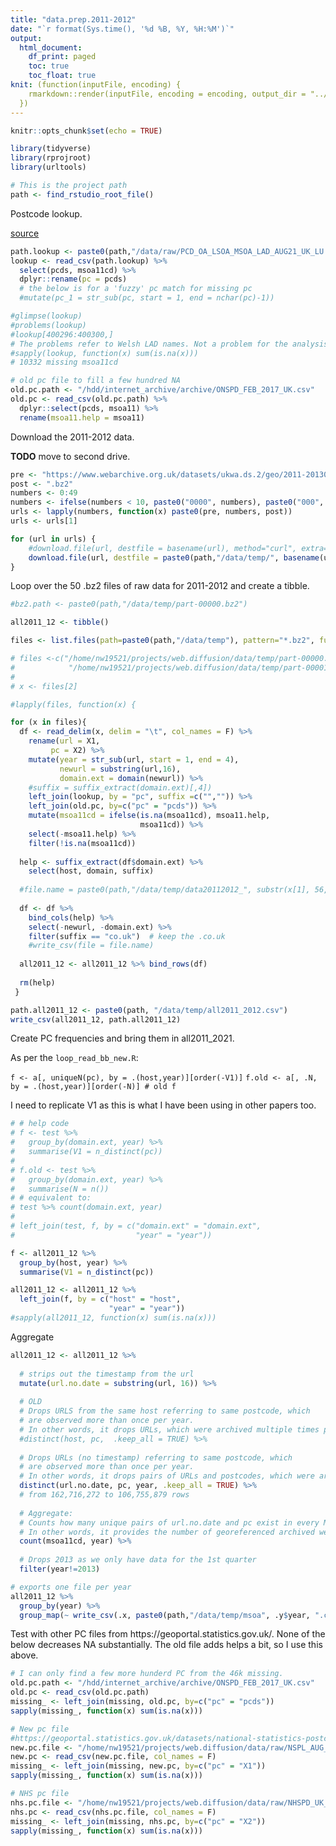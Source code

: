 ---
title: "data.prep.2011-2012"
date: "`r format(Sys.time(), '%d %B, %Y, %H:%M')`"
output: 
  html_document:
    df_print: paged
    toc: true
    toc_float: true
knit: (function(inputFile, encoding) {
    rmarkdown::render(inputFile, encoding = encoding, output_dir = "../output")
  })
---

```{r setup, include=FALSE}
knitr::opts_chunk$set(echo = TRUE)

library(tidyverse)
library(rprojroot)
library(urltools)

# This is the project path
path <- find_rstudio_root_file()
```

Postcode lookup.

[source](https://geoportal.statistics.gov.uk/datasets/postcode-to-output-area-to-lower-layer-super-output-area-to-middle-layer-super-output-area-to-local-authority-district-august-2021-lookup-in-the-uk/about)

```{r}
path.lookup <- paste0(path,"/data/raw/PCD_OA_LSOA_MSOA_LAD_AUG21_UK_LU.csv")
lookup <- read_csv(path.lookup) %>% 
  select(pcds, msoa11cd) %>% 
  dplyr::rename(pc = pcds)
  # the below is for a 'fuzzy' pc match for missing pc
  #mutate(pc_1 = str_sub(pc, start = 1, end = nchar(pc)-1))

#glimpse(lookup)
#problems(lookup)
#lookup[400296:400300,]
# The problems refer to Welsh LAD names. Not a problem for the analysis.
#sapply(lookup, function(x) sum(is.na(x)))
# 10332 missing msoa11cd

# old pc file to fill a few hundred NA
old.pc.path <- "/hdd/internet_archive/archive/ONSPD_FEB_2017_UK.csv"
old.pc <- read_csv(old.pc.path) %>% 
  dplyr::select(pcds, msoa11) %>% 
  rename(msoa11.help = msoa11)

```

Download the 2011-2012 data.

**TODO** move to second drive.

```{r eval=F}
pre <- "https://www.webarchive.org.uk/datasets/ukwa.ds.2/geo/2011-201304/arcs/part-"
post <- ".bz2"  
numbers <- 0:49 
numbers <- ifelse(numbers < 10, paste0("0000", numbers), paste0("000", numbers))
urls <- lapply(numbers, function(x) paste0(pre, numbers, post))
urls <- urls[1]

for (url in urls) {
    #download.file(url, destfile = basename(url), method="curl", extra="-k")
    download.file(url, destfile = paste0(path,"/data/temp/", basename(url)))
}
```

Loop over the 50 .bz2 files of raw data for 2011-2012 and create a tibble.

```{r}

#bz2.path <- paste0(path,"/data/temp/part-00000.bz2")

all2011_12 <- tibble()

files <- list.files(path=paste0(path,"/data/temp"), pattern="*.bz2", full.names=TRUE, recursive=FALSE)

# files <-c("/home/nw19521/projects/web.diffusion/data/temp/part-00000.bz2",
#            "/home/nw19521/projects/web.diffusion/data/temp/part-00001.bz2")
# 
# x <- files[2]

#lapply(files, function(x) {

for (x in files){
  df <- read_delim(x, delim = "\t", col_names = F) %>% 
    rename(url = X1,
         pc = X2) %>%
    mutate(year = str_sub(url, start = 1, end = 4),
           newurl = substring(url,16),
           domain.ext = domain(newurl)) %>% 
    #suffix = suffix_extract(domain.ext)[,4])
    left_join(lookup, by = "pc", suffix =c("","")) %>% 
    left_join(old.pc, by=c("pc" = "pcds")) %>% 
    mutate(msoa11cd = ifelse(is.na(msoa11cd), msoa11.help,
                             msoa11cd)) %>% 
    select(-msoa11.help) %>% 
    filter(!is.na(msoa11cd))
  
  help <- suffix_extract(df$domain.ext) %>% 
    select(host, domain, suffix)
  
  #file.name = paste0(path,"/data/temp/data20112012_", substr(x[1], 56, 57), ".csv")
  
  df <- df %>% 
    bind_cols(help) %>% 
    select(-newurl, -domain.ext) %>% 
    filter(suffix == "co.uk")  # keep the .co.uk
    #write_csv(file = file.name)
    
  all2011_12 <- all2011_12 %>% bind_rows(df)
  
  rm(help)
 }

path.all2011_12 <- paste0(path, "/data/temp/all2011_2012.csv")
write_csv(all2011_12, path.all2011_12)
```
Create PC frequencies and bring them in all2011_2021.

As per the `loop_read_bb_new.R`:

`f <- a[, uniqueN(pc), by = .(host,year)][order(-V1)]`
`f.old <- a[, .N, by = .(host,year)][order(-N)] # old f`

I need to replicate V1 as this is what I have been using in other papers too.

```{r}
# # help code
# f <- test %>% 
#   group_by(domain.ext, year) %>%
#   summarise(V1 = n_distinct(pc))
# 
# f.old <- test %>% 
#   group_by(domain.ext, year) %>%
#   summarise(N = n())
# # equivalent to:
# test %>% count(domain.ext, year)
# 
# left_join(test, f, by = c("domain.ext" = "domain.ext",
#                           "year" = "year"))

f <- all2011_12 %>% 
  group_by(host, year) %>%
  summarise(V1 = n_distinct(pc))

all2011_12 <- all2011_12 %>% 
  left_join(f, by = c("host" = "host",
                      "year" = "year"))
#sapply(all2011_12, function(x) sum(is.na(x)))
```
Aggregate

```{r}
all2011_12 <- all2011_12 %>% 
  
  # strips out the timestamp from the url
  mutate(url.no.date = substring(url, 16)) %>% 
  
  # OLD 
  # Drops URLS from the same host referring to same postcode, which
  # are observed more than once per year. 
  # In other words, it drops URLs, which were archived multiple times per year.
  #distinct(host, pc,  .keep_all = TRUE) %>%
  
  # Drops URLs (no timestamp) referring to same postcode, which
  # are observed more than once per year. 
  # In other words, it drops pairs of URLs and postcodes, which were archived multiple times per year.
  distinct(url.no.date, pc, year, .keep_all = TRUE) %>% 
  # from 162,716,272 to 106,755,879 rows
  
  # Aggregate:
  # Counts how many unique pairs of url.no.date and pc exist in every MSOA per year.
  # In other words, it provides the number of georeferenced archived webpages per MSOA and year
  count(msoa11cd, year) %>% 
  
  # Drops 2013 as we only have data for the 1st quarter
  filter(year!=2013) 

# exports one file per year
all2011_12 %>% 
  group_by(year) %>%
  group_map(~ write_csv(.x, paste0(path,"/data/temp/msoa", .y$year, ".csv")))
```

Test with other PC files from https://geoportal.statistics.gov.uk/.
None of the below decreases NA substantially. The old file adds 
helps a bit, so I use this above.

```{r eval=F}
# I can only find a few more hunderd PC from the 46k missing.
old.pc.path <- "/hdd/internet_archive/archive/ONSPD_FEB_2017_UK.csv"
old.pc <- read_csv(old.pc.path)
missing_ <- left_join(missing, old.pc, by=c("pc" = "pcds"))
sapply(missing_, function(x) sum(is.na(x)))

# New pc file
#https://geoportal.statistics.gov.uk/datasets/national-statistics-postcode-lookup-august-2011/about
new.pc.file <- "/home/nw19521/projects/web.diffusion/data/raw/NSPL_AUG_2011_UK/Data/NSPL_AUG_2011.csv"
new.pc <- read_csv(new.pc.file, col_names = F)
missing_ <- left_join(missing, new.pc, by=c("pc" = "X1"))
sapply(missing_, function(x) sum(is.na(x)))

# NHS pc file
nhs.pc.file <- "/home/nw19521/projects/web.diffusion/data/raw/NHSPD_UK_FULL/Data/nhg21aug.csv"
nhs.pc <- read_csv(nhs.pc.file, col_names = F)
missing_ <- left_join(missing, nhs.pc, by=c("pc" = "X2"))
sapply(missing_, function(x) sum(is.na(x)))
```

